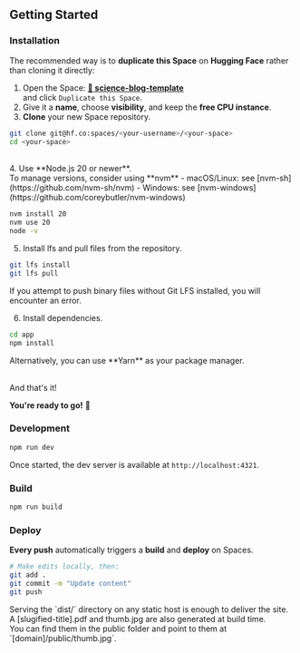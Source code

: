 
## Getting Started

### Installation

The recommended way is to **duplicate this Space** on **Hugging Face** rather than cloning it directly:

1. Open the Space: **[🤗 science-blog-template](https://huggingface.co/spaces/tfrere/science-blog-template)**<br/> and click `Duplicate this Space`.
2. Give it a **name**, choose **visibility**, and keep the **free CPU instance**.
3. **Clone** your new Space repository.
```bash
git clone git@hf.co:spaces/<your-username>/<your-space>
cd <your-space>
```
<br/>
4. Use **Node.js 20 or newer**. <br/>To manage versions, consider using **nvm**
  - macOS/Linux: see [nvm-sh](https://github.com/nvm-sh/nvm)
  - Windows: see [nvm-windows](https://github.com/coreybutler/nvm-windows)

```bash
nvm install 20
nvm use 20
node -v
```

5. Install lfs and pull files from the repository.
```bash
git lfs install
git lfs pull
```
<Note emoji="⚠️" variant="danger">If you attempt to push binary files without Git LFS installed, you will encounter an error.</Note>


6. Install dependencies.

```bash
cd app
npm install
```

<Sidenote>
  Alternatively, you can use **Yarn** as your package manager.
</Sidenote>


<br/>And that's it!

**You're ready to go!** 🎉

### Development

```bash
npm run dev
```

Once started, the dev server is available at `http://localhost:4321`.

### Build

```bash
npm run build
```


### Deploy

**Every push** automatically triggers a **build** and **deploy** on Spaces.
```bash
# Make edits locally, then:
git add .
git commit -m "Update content"
git push
```

<Note>
Serving the `dist/` directory on any static host is enough to deliver the site.
</Note>
<Note>
A [slugified-title].pdf and thumb.jpg are also generated at build time.<br/>You can find them in the public folder and point to them at `[domain]/public/thumb.jpg`.
</Note>
